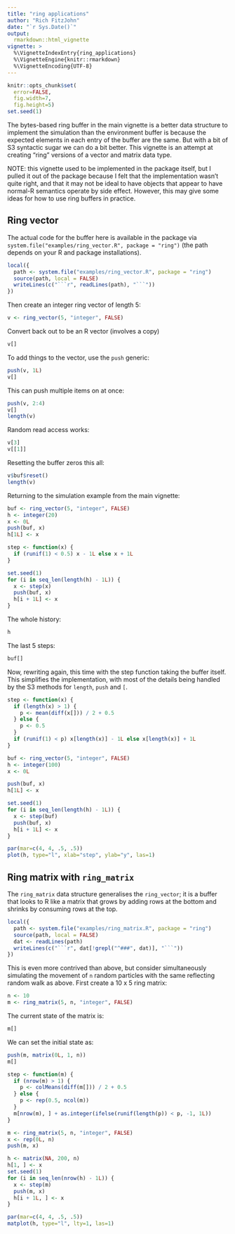 ```yaml
---
title: "ring applications"
author: "Rich FitzJohn"
date: "`r Sys.Date()`"
output:
  rmarkdown::html_vignette
vignette: >
  %\VignetteIndexEntry{ring_applications}
  %\VignetteEngine{knitr::rmarkdown}
  %\VignetteEncoding{UTF-8}
---
```


``` r
knitr::opts_chunk$set(
  error=FALSE,
  fig.width=7,
  fig.height=5)
set.seed(1)
```

The bytes-based ring buffer in the main vignette is a better data
structure to implement the simulation than the environment buffer
is because the expected elements in each entry of the buffer are
the same.  But with a bit of S3 syntactic sugar we can do a bit
better.  This vignette is an attempt at creating "ring" versions of
a vector and matrix data type.

NOTE: this vignette used to be implemented in the package itself,
but I pulled it out of the package because I felt that the
implementation wasn't quite right, and that it may not be ideal to
have objects that appear to have normal-R semantics operate by side
effect.  However, this may give some ideas for how to use ring
buffers in practice.

## Ring vector

The actual code for the buffer here is available in the package via
`system.file("examples/ring_vector.R", package = "ring")` (the path
depends on your R and package installations).

``` r
local({
  path <- system.file("examples/ring_vector.R", package = "ring")
  source(path, local = FALSE)
  writeLines(c("```r", readLines(path), "```"))
})
```

Then create an integer ring vector of length 5:
``` r
v <- ring_vector(5, "integer", FALSE)
```

Convert back out to be an R vector (involves a copy)
``` r
v[]
```

To add things to the vector, use the `push` generic:
``` r
push(v, 1L)
v[]
```

This can push multiple items on at once:
``` r
push(v, 2:4)
v[]
length(v)
```

Random read access works:
``` r
v[3]
v[[1]]
```

Resetting the buffer zeros this all:
``` r
v$buf$reset()
length(v)
```

Returning to the simulation example from the main vignette:
``` r
buf <- ring_vector(5, "integer", FALSE)
h <- integer(20)
x <- 0L
push(buf, x)
h[1L] <- x

step <- function(x) {
  if (runif(1) < 0.5) x - 1L else x + 1L
}

set.seed(1)
for (i in seq_len(length(h) - 1L)) {
  x <- step(x)
  push(buf, x)
  h[i + 1L] <- x
}
```

The whole history:
``` r
h
```

The last 5 steps:
``` r
buf[]
```

Now, rewriting again, this time with the step function taking the
buffer itself.  This simplifies the implementation, with most of
the details being handled by the S3 methods for `length`, `push`
and `[`.
``` r
step <- function(x) {
  if (length(x) > 1) {
    p <- mean(diff(x[])) / 2 + 0.5
  } else {
    p <- 0.5
  }
  if (runif(1) < p) x[length(x)] - 1L else x[length(x)] + 1L
}

buf <- ring_vector(5, "integer", FALSE)
h <- integer(100)
x <- 0L

push(buf, x)
h[1L] <- x

set.seed(1)
for (i in seq_len(length(h) - 1L)) {
  x <- step(buf)
  push(buf, x)
  h[i + 1L] <- x
}

par(mar=c(4, 4, .5, .5))
plot(h, type="l", xlab="step", ylab="y", las=1)
```

## Ring matrix with `ring_matrix`

The `ring_matrix` data structure generalises the `ring_vector`; it
is a buffer that looks to R like a matrix that grows by adding rows
at the bottom and shrinks by consuming rows at the top.

``` r
local({
  path <- system.file("examples/ring_matrix.R", package = "ring")
  source(path, local = FALSE)
  dat <- readLines(path)
  writeLines(c("```r", dat[!grepl("^###", dat)], "```"))
})
```

This is even more contrived than above, but consider simultaneously
simulating the movement of `n` random particles with the same
reflecting random walk as above.  First create a 10 x 5 ring
matrix:

``` r
n <- 10
m <- ring_matrix(5, n, "integer", FALSE)
```

The current state of the matrix is:
``` r
m[]
```

We can set the initial state as:
``` r
push(m, matrix(0L, 1, n))
m[]

step <- function(m) {
  if (nrow(m) > 1) {
    p <- colMeans(diff(m[])) / 2 + 0.5
  } else {
    p <- rep(0.5, ncol(m))
  }
  m[nrow(m), ] + as.integer(ifelse(runif(length(p)) < p, -1, 1L))
}

m <- ring_matrix(5, n, "integer", FALSE)
x <- rep(0L, n)
push(m, x)

h <- matrix(NA, 200, n)
h[1, ] <- x
set.seed(1)
for (i in seq_len(nrow(h) - 1L)) {
  x <- step(m)
  push(m, x)
  h[i + 1L, ] <- x
}

par(mar=c(4, 4, .5, .5))
matplot(h, type="l", lty=1, las=1)
```
